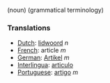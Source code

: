 (noun) (grammatical terminology)

===Translations===
*[[Dutch]]: [[lidwoord]] ''n''
*[[French]]: article ''m''
*[[German]]: [[Artikel]] ''m''
*[[Interlingua]]: [[articulo]]
*[[Portuguese]]: [[artigo]] ''m''